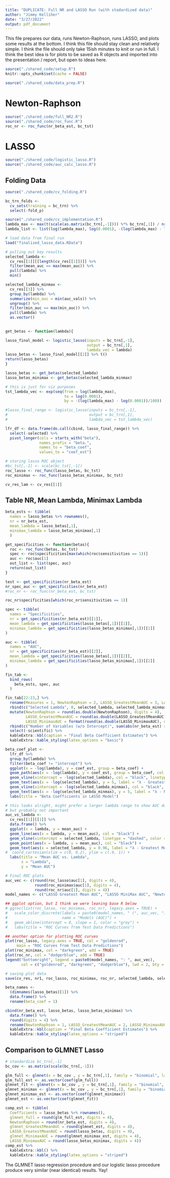 ```yaml
---
title: "DUPLICATE: Full NR and LASSO Run (with stadardized data)"
author: "Jimmy Kelliher"
date: "3/27/2022"
output: pdf_document
---
```


This file prepares our data, runs Newton-Raphson, runs LASSO, and plots some results at the bottom. I think this file should stay clean and relatively simple. I think the file should only take 15ish minutes to knit or run in full. I think the best idea is for plots to be saved as R objects and imported into the presentation / report, but open to ideas here.

```r
source("./shared_code/setup.R")
knitr::opts_chunk$set(cache = FALSE)
```

```r
source("./shared_code/data_prep.R")
```

# Newton-Raphson

```r
source("./shared_code/full_NR2.R")
source("./shared_code/roc_func.R")
roc_nr <- roc_func(nr_beta_est, bc_tst)
```

# LASSO

```r
source("./shared_code/logistic_lasso.R")
source("./shared_code/auc_calc_lasso.R")
```

## Folding Data

```r
source("./shared_code/cv_folding.R")

bc_trn_folds <- 
  cv_sets(training = bc_trn) %>% 
  select(-fold_p)
```

```r
source("./shared_code/cv_implementation.R")
lambda_max <- max(t(scale(as.matrix(bc_trn[,-1]))) %*% bc_trn[,1]) / nrow(bc_trn[,-1])
lambda_list <- list(log(lambda_max), log(0.0001), -(log(lambda_max) - log(0.0001))/100, exp)
```

```r
# load data from final run
load("finalized_lasso_data.RData")

# pulling out key results
selected_lambda <- 
  cv_res[[1]][[length(cv_res[[1]])]] %>% 
  filter(mean_auc == max(mean_auc)) %>% 
  pull(lambda) %>% 
  min()

selected_lambda_minmax <- 
  cv_res[[3]] %>%
  group_by(lambda) %>%
  summarize(min_auc = min(auc_vals)) %>%
  ungroup() %>%
  filter(min_auc == max(min_auc)) %>%
  pull(lambda) %>%
  as.vector()
  

get_betas <- function(lambda){

lasso_final_model <- logistic_lasso(inputs = bc_trn[,-1], 
                                    output = bc_trn[,1], 
                                    lambda_vec = lambda)
lasso_betas <- lasso_final_model[[2]] %>% t()
return(lasso_betas)
}

lasso_betas <- get_betas(selected_lambda)
lasso_betas_minimax <- get_betas(selected_lambda_minmax)

# this is just for viz purposes
tst_lambda_vec <- exp(seq(from = log(lambda_max), 
                          to = log(0.0001), 
                          by = -(log(lambda_max) - log(0.0001))/100))

#lasso_final_range <- logistic_lasso(inputs = bc_trn[,-1], 
#                                    output = bc_trn[,1], 
#                                    lambda_vec = tst_lambda_vec)

lfr_df <- data.frame(do.call(cbind, lasso_final_range)) %>% 
  select(-selected) %>% 
  pivot_longer(cols = starts_with("beta"),
               names_prefix = "beta.",
               names_to = "beta_coef",
               values_to = "coef_est")

# storing lasso ROC object
#bc_tst[,-1] <- scale(bc_tst[,-1])
roc_lasso <- roc_func(lasso_betas, bc_tst)
roc_minimax <- roc_func(lasso_betas_minimax, bc_tst)

cv_res_lam <- cv_res[[1]]
```


## Table NR, Mean Lambda, Minimax Lambda
```r
beta_ests <- tibble(
  names = lasso_betas %>% rownames(),
  nr = nr_beta_est,
  mean_lambda = lasso_betas[,1],
  minimax_lambda = lasso_betas_minimax[,1]
  )

get_specificities <- function(betas){
  roc <- roc_func(betas, bc_tst)
  spec <- roc$specificities[max(which(roc$sensitivities == 1))]
  auc <- roc$auc[1]
  out_list <- list(spec, auc)
  return(out_list)
}

test <- get_specificities(nr_beta_est)
nr_spec_auc <- get_specificities(nr_beta_est)
#roc_nr <- roc_func(nr_beta_est, bc_tst)

roc_nr$specificities[which(roc_nr$sensitivities == 1)]

spec <- tibble(
  names = "Specificities",
  nr = get_specificities(nr_beta_est)[[1]],
  mean_lambda = get_specificities(lasso_betas[,1])[[1]],
  minimax_lambda = get_specificities(lasso_betas_minimax[,1])[[1]]
)

auc <- tibble(
  names = "AUC", 
  nr = get_specificities(nr_beta_est)[[2]],
  mean_lambda = get_specificities(lasso_betas[,1])[[2]],
  minimax_lambda = get_specificities(lasso_betas_minimax[,1])[[2]]
)

fin_tab <-
  bind_rows(
    beta_ests, spec, auc
  )

fin_tab[22:23,] %>% 
  rename(Measures = 1, NewtonRaphson = 2, LASSO_GreatestMeanAUC = 3, LASSO_MinimaxAUC = 4) %>% 
  rbind(c("Selected Lambda", 0, selected_lambda, selected_lambda_minmax)) %>% 
  mutate(NewtonRaphson = round(as.double(NewtonRaphson), digits = 4),
         LASSO_GreatestMeanAUC = round(as.double(LASSO_GreatestMeanAUC), digits = 4),
         LASSO_MinimaxAUC = format(round(as.double(LASSO_MinimaxAUC), digits = 4)), scientific = FALSE) %>% 
  rbind(c("Number of Variables (w/o Intercept)", sum(abs(nr_beta_est) > 0) - 1, sum(abs(lasso_betas) > 0) - 1, sum(abs(lasso_betas_minimax) > 0) - 1)) %>% 
  select(-scientific) %>% 
  kableExtra::kbl(caption = "Final Beta Coefficient Estimates") %>% 
  kableExtra::kable_styling(latex_options = "basic")
```


```r
beta_coef_plot <- 
  lfr_df %>% 
  group_by(lambda) %>% 
  filter(beta_coef != "intercept") %>% 
  ggplot(x = -log(lambda), y = coef_est, group = beta_coef) +
  geom_path(aes(x = -log(lambda), y = coef_est, group = beta_coef, col = beta_coef)) +
  geom_vline(xintercept = -log(selected_lambda), col = "black", linetype = "dashed") + 
  geom_text(aes(x = -log(selected_lambda), y = 5, label = "λ - Greatest Mean AUC"), colour = "black", size = 3, hjust = 1.05) +
  geom_vline(xintercept = -log(selected_lambda_minmax), col = "black", linetype = "dashed") +
  geom_text(aes(x = -log(selected_lambda_minmax), y = 5, label = "λ - Minimax AUC"), colour = "black", size = 3, hjust = 1.05) +
  labs(title = "Beta Coefficients in LASSO Model")

# this looks alright, might prefer a larger lambda range to show AUC down to 0.5
# but probably not important
auc_vs_lambda <- 
  cv_res[[1]][[1]] %>% 
  data.frame() %>% 
  ggplot(x = lambda, y = mean_auc) +
  geom_line(aes(x = lambda, y = mean_auc), col = "black") +
  geom_vline(xintercept = selected_lambda, linetype = "dashed", color = "red") +
  geom_point(aes(x = lambda, y = mean_auc), col = "black") +
  geom_text(aes(x = selected_lambda, y = 0.96, label = "λ - Greatest Mean AUC = 0.0101"), col = "red", size = 3, hjust = -0.05) +
#  coord_cartesian(xlim = c(0, 0.2), ylim = c(.9, 1)) +
  labs(title = "Mean AUC vs. Lambda",
       x = "Lambda",
       y = "Mean AUC")

# Final ROC plots
auc_vec <- c(round(roc_lasso$auc[1], digits = 4),
             round(roc_minimax$auc[1], digits = 4),
             round(roc_nr$auc[1], digits = 4))
model_names <- c("LASSO Greatest Mean AUC", "LASSO MiniMax AUC", "Newton-Raphson")

## ggplot option, but I think we were leaning base R below
# ggroc(list(roc_lasso, roc_minimax, roc_nr), legacy.axes = TRUE) +
#   scale_color_discrete(labels = paste0(model_names, " (", auc_vec, ")"),
#                        name = "Models (AUC)") +
#   geom_abline(intercept = 0, slope = 1, color = "grey") +
#   labs(title = "ROC Curves from Test Data Predictions")

## another option for plotting ROC curves
plot(roc_lasso, legacy.axes = TRUE, col = "goldenrod", 
     main = "ROC Curves from Test Data Predictions")
plot(roc_minimax, col = "darkgreen", add = TRUE)
plot(roc_nr, col = "dodgerblue", add = TRUE)
legend("bottomright", legend = paste0(model_names, ": ", auc_vec), 
       col = c("goldenrod", "darkgreen", "dodgerblue"), lwd = 2, bty = "n")

# saving plot data
save(cv_res, nr1, roc_lasso, roc_minimax, roc_nr, selected_lambda, selected_lambda_minmax, auc_vec, model_names, lfr_df, file = "plotting_data.RData")
```

```r
beta_names <- 
  (dimnames(lasso_betas)[1]) %>% 
  data.frame() %>% 
  rename(beta_coef = 1)

cbind(nr_beta_est, lasso_betas, lasso_betas_minimax) %>% 
  data.frame() %>% 
  round(digits = 4) %>% 
  rename(NewtonRaphson = 1, LASSO_GreatestMeanAUC = 2, LASSO_MinimaxAUC = 3) %>% 
  kableExtra::kbl(caption = "Final Beta Coefficient Estimates") %>% 
  kableExtra::kable_styling(latex_options = "striped")
```

## Comparison to GLMNET Lasso

```r
# standardize bc_trn[,-1]
bc_cov <- as.matrix(scale(bc_trn[,-1]))

glm_full <- glmnet(x = bc_cov , y = bc_trn[,1], family = "binomial", lambda = 0, thresh = 10^(-16))
glm_full_est <- as.vector(coef(glm_full))
glmnet_fit <- glmnet(x = bc_cov , y = bc_trn[,1], family = "binomial", lambda = selected_lambda, thresh = 10^(-16))
glmnet_minimax <- glmnet(x = bc_cov , y = bc_trn[,1], family = "binomial", lambda = selected_lambda_minmax, thresh = 10^(-16))
glmnet_minimax_est <- as.vector(coef(glmnet_minimax))
glmnet_est <- as.vector(coef(glmnet_fit))

comp_est <- tibble(
  Coefficients = lasso_betas %>% rownames(),
  glmnet_full = round(glm_full_est, digits = 4),
  NewtonRaphson = round(nr_beta_est, digits = 4),
  glmnet_GreatestMeanAUC = round(glmnet_est, digits = 4),
  LASSO_GreatestMeanAUC = round(lasso_betas, digits = 4),
  glmnet_MinimaxAUC = round(glmnet_minimax_est, digits = 4),
  LASSO_MinimaxAUC = round(lasso_betas_minimax, digits = 4))
comp_est %>% 
  kableExtra::kbl() %>% 
  kableExtra::kable_styling(latex_options = "striped")
```

The GLMNET lasso regression procedure and our logistic lasso procedure produce very similar (near identical) results. Yay!























